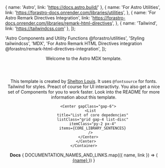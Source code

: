 
  { name: 'Astro', link: 'https://docs.astro.build/' },
  {
    name: 'For Astro Utilities',
    link: 'https://forastro-docs.onrender.com/libraries/utilities',
  },
  {
    name: 'For Astro Remark Directives Integration',
    link: 'https://forastro-docs.onrender.com/libraries/remark-html-directives',
  },
  { name: 'Tailwind', link: 'https://tailwindcss.com' },
]);

  'Astro Components and Utility Functions  @forastro/utilities',
  'Styling tailwindcss',
  'MDX',
  'For Astro Remark HTML Directives integration @forastro/remark-html-directives-integration',
]);

<Default title="Welcome to Astro." description="this is good">
  <header class="px-4 py-12">
    <Center>
      <Typography tag={"h1"}>Welcome to the Astro MDX template.</Typography>
    </Center>
  </header>
  <main class="px-2 py-6">
    <Container>
      <Center gapClass="gap-16">
        <Typography tag={"p"}>
          This template is created by <a
            class="p-1"
            href="https://github.com/louiss0">Shelton Louis</a
          >. It uses <code>@fontsource</code> for fonts. Tailwind for styles. Preact
          of course for UI interactivty. You also get a nice set of Components for
          you to work faster. Look into the README for more information about this
          template.
        </Typography>

        <Center gapClass="gap-6">
          <List
            title="List of core depedencies"
            listClass="grid gap-4 list-disc"
            itemClass="py-2 px-4"
            items={CORE_LIBRARY_SENTENCES}
          />
        </Center>
      </Center>
    </Container>

  </main>
  <footer class="px-20 py-6">
    <Center gapClass="gap-2">
      <strong class="text-lg"> Docs</strong>
      <SpacedBox gapClass="gap-4">
        {
          DOCUMENTATION_NAMES_AND_LINKS.map(({ name, link }) => (
            <a class="px-3 py-1" href={link}>
              {name}
            </a>
          ))
        }
      </SpacedBox>
    </Center>
  </footer>
</Default>
